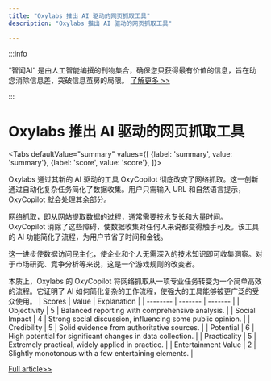 ```yaml
---
title: "Oxylabs 推出 AI 驱动的网页抓取工具"
description: "Oxylabs 推出 AI 驱动的网页抓取工具"

---
```



:::info

“智闻AI“ 是由人工智能编撰的刊物集合，确保您只获得最有价值的信息，旨在助您消除信息差，突破信息茧房的局限。  [了解更多 >>](/)

:::

# Oxylabs 推出 AI 驱动的网页抓取工具


<Tabs
	defaultValue="summary"
	values={[
	{label: 'summary', value: 'summary'},
	{label: 'score', value: 'score'},
]}>
<TabItem value="summary">


Oxylabs 通过其新的 AI 驱动的工具 OxyCopilot 彻底改变了网络抓取。这一创新通过自动化复杂任务简化了数据收集。用户只需输入 URL 和自然语言提示，OxyCopilot 就会处理其余部分。

网络抓取，即从网站提取数据的过程，通常需要技术专长和大量时间。OxyCopilot 消除了这些障碍，使数据收集对任何人来说都变得触手可及。该工具的 AI 功能简化了流程，为用户节省了时间和金钱。

这一进步使数据访问民主化，使企业和个人无需深入的技术知识即可收集洞察。对于市场研究、竞争分析等来说，这是一个游戏规则的改变者。

本质上，Oxylabs 的 OxyCopilot 将网络抓取从一项专业任务转变为一个简单高效的流程。它证明了 AI 如何简化复杂的工作流程，使强大的工具能够被更广泛的受众使用。
</TabItem>
<TabItem value="score">
	| Scores     | Value   | Explanation |
	| -------- | ------- | ------- |
	| Objectivity  | 5    | Balanced reporting with comprehensive analysis.    |
	| Social Impact | 4     | Strong social discussion, influencing some public opinion.    |
	| Credibility    | 5    | Solid evidence from authoritative sources.    |
	| Potential    | 6    | High potential for significant changes in data collection.    |
	| Practicality    | 5    | Extremely practical, widely applied in practice.    |
	| Entertainment Value    | 2    | Slightly monotonous with a few entertaining elements.    |
</TabItem>
</Tabs>

[Full article>>](https://hackernoon.com/oxylabs-has-changed-how-web-scraping-is-done-with-a-new-ai-powered-solution?source=rss)
